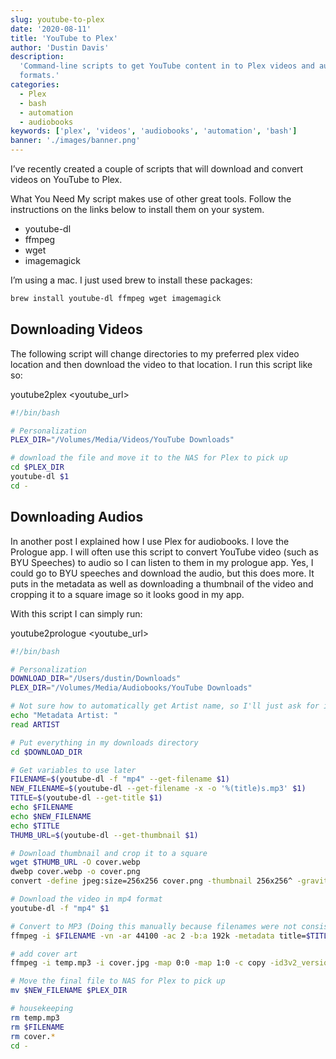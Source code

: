```yaml
---
slug: youtube-to-plex
date: '2020-08-11'
title: 'YouTube to Plex'
author: 'Dustin Davis'
description:
  'Command-line scripts to get YouTube content in to Plex videos and audiobooks
  formats.'
categories:
  - Plex
  - bash
  - automation
  - audiobooks
keywords: ['plex', 'videos', 'audiobooks', 'automation', 'bash']
banner: './images/banner.png'
---
```


I’ve recently created a couple of scripts that will download and convert videos
on YouTube to Plex.

What You Need My script makes use of other great tools. Follow the instructions
on the links below to install them on your system.

- youtube-dl
- ffmpeg
- wget
- imagemagick

I’m using a mac. I just used brew to install these packages:

```bash
brew install youtube-dl ffmpeg wget imagemagick
```

## Downloading Videos

The following script will change directories to my preferred plex video location
and then download the video to that location. I run this script like so:

youtube2plex <youtube_url>

```bash
#!/bin/bash

# Personalization
PLEX_DIR="/Volumes/Media/Videos/YouTube Downloads"

# download the file and move it to the NAS for Plex to pick up
cd $PLEX_DIR
youtube-dl $1
cd -
```

## Downloading Audios

In another post I explained how I use Plex for audiobooks. I love the Prologue
app. I will often use this script to convert YouTube video (such as BYU
Speeches) to audio so I can listen to them in my prologue app. Yes, I could go
to BYU speeches and download the audio, but this does more. It puts in the
metadata as well as downloading a thumbnail of the video and cropping it to a
square image so it looks good in my app.

With this script I can simply run:

youtube2prologue <youtube_url>

```bash
#!/bin/bash

# Personalization
DOWNLOAD_DIR="/Users/dustin/Downloads"
PLEX_DIR="/Volumes/Media/Audiobooks/YouTube Downloads"

# Not sure how to automatically get Artist name, so I'll just ask for it.
echo "Metadata Artist: "
read ARTIST

# Put everything in my downloads directory
cd $DOWNLOAD_DIR

# Get variables to use later
FILENAME=$(youtube-dl -f "mp4" --get-filename $1)
NEW_FILENAME=$(youtube-dl --get-filename -x -o '%(title)s.mp3' $1)
TITLE=$(youtube-dl --get-title $1)
echo $FILENAME
echo $NEW_FILENAME
echo $TITLE
THUMB_URL=$(youtube-dl --get-thumbnail $1)

# Download thumbnail and crop it to a square
wget $THUMB_URL -O cover.webp
dwebp cover.webp -o cover.png
convert -define jpeg:size=256x256 cover.png -thumbnail 256x256^ -gravity center -extent 256x256 cover.jpg

# Download the video in mp4 format
youtube-dl -f "mp4" $1

# Convert to MP3 (Doing this manually because filenames were not consistent with youtube-dl)
ffmpeg -i $FILENAME -vn -ar 44100 -ac 2 -b:a 192k -metadata title=$TITLE -metadata album=$TITLE -metadata artist=$ARTIST -metadata album_artist=$ARTIST temp.mp3

# add cover art
ffmpeg -i temp.mp3 -i cover.jpg -map 0:0 -map 1:0 -c copy -id3v2_version 3 -metadata:s:v title="Album cover" -metadata:s:v comment="Cover (front)" $NEW_FILENAME

# Move the final file to NAS for Plex to pick up
mv $NEW_FILENAME $PLEX_DIR

# housekeeping
rm temp.mp3
rm $FILENAME
rm cover.*
cd -
```
